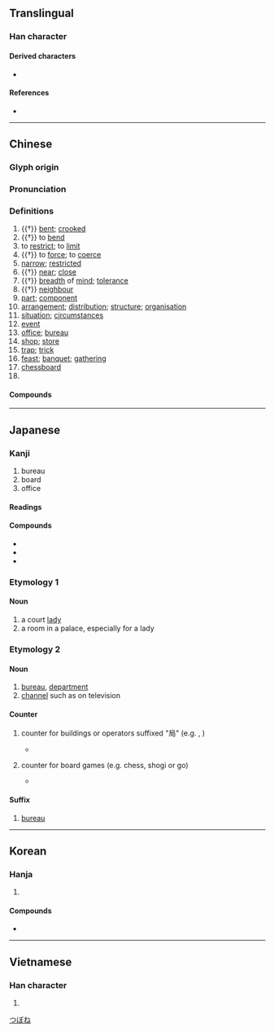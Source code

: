 {{also|侷|跼}}
{{character info}}

==Translingual==
{{stroke order|type=bw}}

===Han character===
{{Han char|rn=44|rad=尸|as=04|sn=7|four=77227|canj=SSR|ids=⿸尸⿹𠃌口}}

====Derived characters====
* {{l|mul|[[侷]], [[𡌟]], [[𡨅]], [[挶]], [[𩧺]], [[𫪐]], [[𬇴]], [[𦯃]], [[梮]], [[焗]], [[䏱]], [[𠵑]], [[𤶹]], [[锔]], [[𫀸]], [[𦀯]], [[䎤]], [[跼]], [[鋦]], [[𩓛]], [[𩠧]], [[駶]], [[𩭊]], [[𫬊]], [[𩷐]], [[𪁵]], [[𪓩]]}}

====References====
* {{Han ref|kx=0300.220|dkj=07653|dj=0596.150|hdz=20967.080|uh=5C40|ud=23616|bh=A7BD|bd=42941}}

----

==Chinese==
{{zh-forms}}

===Glyph origin===
{{Han etym}}

===Pronunciation===
{{zh-pron
|m=jú
|m-s=
|c=guk6,guk6-2
|c-t=
|g=jiuh7
|h=pfs=khiu̍k
|j=
|mb=
|md=guŏk
|mn=kio̍k/qz:kia̍k/tw,xm:ke̍k
|mn_note=kio̍k - literary; kia̍k/ke̍k - vernacular
|mn-t=gêg8
|w=5jjioq
|x=
|mc=y
|oc=y
|ma=y
|cat=a,v,n,cls
}}

===Definitions===
{{zh-hanzi}}

# {{†}} [[bent]]; [[crooked]]
# {{†}} to [[bend]]
# to [[restrict]]; to [[limit]]
# {{†}} to [[force]]; to [[coerce]]
# [[narrow]]; [[restricted]]
# {{†}} [[near]]; [[close]]
# {{†}} [[breadth]] of [[mind]]; [[tolerance]]
# {{†}} [[neighbour]]
# [[part]]; [[component]]
# [[arrangement]]; [[distribution]]; [[structure]]; [[organisation]]
# [[situation]]; [[circumstance]]s
# [[event]]
# [[office]]; [[bureau]]
# [[shop]]; [[store]]
# [[trap]]; [[trick]]
# [[feast]]; [[banquet]]; [[gathering]]
# [[chessboard]]
# {{zh-classifier|boardgames and ballgames|t=[[game]]|cat=y}}

====Compounds====
{{zh-der|三振出局|不了之局|不識局面|世局|中信局|中局|中情局|亂局|了局|假局子|僵局|全局|公估局|公安局|公賣局|公路局|最高當局|冷局|出局|分局|刑事局|勝局|勞保局|博局|危局|叫二排局|叫局|合局|和局|器局|四司六局|困局|國安局|國稅局|國貿局|大局|大局已定|定局|寶泉局|寶源局|對局|尷尬局面|局主|局促|局促一隅|局促不安|局內人|局勢|局外|局外人|局子|局家|局度|局戲|局方|局本|局束|局段|局票|局賭|局蹐不安|局部|局部雨|局量|局限|局面|局騙|工務局|工業局|布局|平局|建設局|弄局|成局|戰局|打遲局|承局|拘局|招商局|捐局|排局|攪局|支局|政局|敗局|教育局|散局|新局|新局面|明局|時局|曲局|書局|格局|棋局|櫃坊賭局|殘局|民信局|水利局|水局|決勝局|法制局|活局子|港務局|牌局|物資局|環保局|生藥局|當局|當局者迷|發球局|知局|短局|短局促|社會局|移民局|糊弄局|糧食局|終局|終局裁判|結局|網路書局|置身局外|美人局|胡弄局|茶局子|落局|藥局|蜷局|行動郵局|衛生局|裝局|觀光局|觀局|設局|識局|警察局|警局|變局|財政局|賭局|走局|起功局|路局|通觀全局|遞局|郵局|郵政局|鏢局|鐵路局|鑄幣局|長局|開局|電報局|電腦書局|顧全大局|飯局|騙局|鹽務總局|無局|電信局}}

{{zh-cat|Intermediate}}

----

==Japanese==

===Kanji===
{{ja-kanji|grade=3|rs=尸04}}

#bureau
#board
#office

====Readings====
{{ja-readings
|goon=ごく
|kanon=きょく
|kun=つぼね-, しきる
}}

====Compounds====
* {{ja-r|郵%便%局|ゆう%びん%きょく|post office}}
* {{ja-r|薬%局|やっ%きょく|pharmacy}}
* {{ja-r|送%信%局|そう%しん%きょく|relay station}}

===Etymology 1===

====Noun====
{{ja-noun|つぼね}}

# a court [[lady]]
# a room in a palace, especially for a lady

===Etymology 2===

====Noun====
{{ja-noun|きょく}}

# [[bureau]], [[department]]
# [[channel]] such as on television

====Counter====
{{ja-pos|counter|きょく}}
# counter for buildings or operators suffixed "局" (e.g. {{ja-r|郵%便%局|ゆう%びん%-きょく|post office}}, {{ja-r|テレビ局|テレビ-きょく|television station}})
#* {{quote-web|1=ja|date=2019-02-28|work={{wj|佐%賀%新%聞|[佐](さ)[賀](が)[新](しん)[聞](ぶん)}}|trans-work=Saga Shimbun|url=https://www.saga-s.co.jp/articles/-/343270|title={{lj|＜[平](へい)[成](せい)　この[日](ひ)、（[番](ばん)[外](がい)）＞[郵](ゆう)[便](びん)[局](きょく)で「うるう[日](び)」[障](しょう)[害](がい)＝[平](へい)[成](せい)[12](じゅうに)[年](ねん)[2](に)[月](がつ)[29](にじゅうく)[日](にち)（[19](じゅうく)[年](ねん)[前](まえ)） [ＡＴＭ](エーティーエム)の[電](でん)[源](げん)[入](はい)らず[窓](まど)[口](ぐち)[対](たい)[応](おう)}}}}
#*:{{ja-usex
|[[県%内]]でも特%定%郵%便%局など4%'''局'''で、業%務%開%始の午%前%8%時から郵%便%貯%金%自%動%預%払%機（[[ATM]]）の[[電%源]]が入らず、午%後%0%時%20%分に[[復%旧]]するまで、[[貯%金]]の[[預け入れ]]は[[窓%口]]で対%応した。
|けん%ない でも とく%てい% ゆう%びん%-きょく など よん%-'''きょく''' で、ぎょう%む% かい%し の ご%ぜん% はち%-じ から ゆう%びん% ちょ%きん% じ%どう% あずけ% ばらい%-き（エーティーエム）の でん%げん が はいらず、ご%ご% れい%-じ% にじっ%-ぷん に ふっ%きゅう する まで、ちょ%きん の あずけいれ は まど%ぐち で たい%おう した。
|In the Prefecture, post office deposit automatic teller machines (ATMs) installed on 4 '''post offices''' including Special Post Office couldn't turn on from 8 AM at starting operations and they handled depositing money work at windows until 0:20 when it had restored.}}
# counter for board games (e.g. chess, shogi or go)
#* {{quote-web|1=ja|date=November 25 2019|author=|work={{wj|朝日新聞|[朝](あさ)[日](ひ)[新](しん)[聞](ぶん)}}|trans-work={{w|Asahi Shimbun}}|url=https://www.asahi.com/articles/ASMCN351TMCNPTFC00C.html|title={{lj|[将](しょう)[棋](ぎ)ユーチューバー、[四](よ)[段](だん)に[勝](しょう)[利](り)　あと[２](に)[勝](しょう)でプロ[入](い)り}}}}
#*:{{ja-usex
|試%験 は 若%手 棋%士 ５%人 と ５%'''局''' [[指す|指し]]、 ３%勝 で 合%格 する。
|し%けん は わか%て き%し ご-%にん と ご-%'''きょく''' さし、 さん-%しょう で ごう%かく する。
|In the examination, he will play five '''games''' against five young players and if he wins three games, he will pass the examination.}}

====Suffix====
{{ja-pos|suffix|きょく}}

# [[bureau]]

[[Category:ja:Rooms|つぼね]]

----

==Korean==

===Hanja===
{{ko-hanja|판|국}}

# {{hanja form of|국|[[bureau]]; [[department]]}}

====Compounds====
* {{ko-l|방송국|[[broadcasting]] [[station]]|放送局}}

----

==Vietnamese==

===Han character===
{{vi-readings|reading=cục, cộc, cuộc, gục, ngúc|rs=尸04}}

# {{rfdef|vi|sort=尸04}}